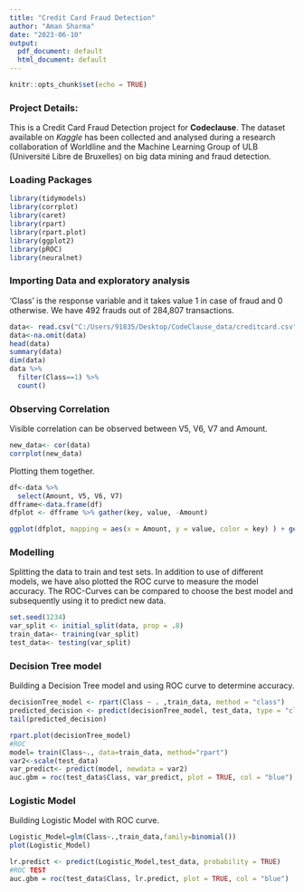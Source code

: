 ---
title: "Credit Card Fraud Detection"
author: "Aman Sharma"
date: "2023-06-10"
output:
  pdf_document: default
  html_document: default
---

```{r setup, include=FALSE}
knitr::opts_chunk$set(echo = TRUE)
```

### Project Details: 

This is a Credit Card Fraud Detection project for **Codeclause**.
The dataset available on *Kaggle* has been collected and analysed during a research collaboration of Worldline and the Machine Learning Group of ULB (Université Libre de Bruxelles) on big data mining and fraud detection. 

### Loading Packages

```{r packages, warning=FALSE, results='hide', message=FALSE, echo=TRUE}

library(tidymodels)
library(corrplot)
library(caret)
library(rpart)
library(rpart.plot)
library(ggplot2)
library(pROC)
library(neuralnet)

```
### Importing Data and exploratory analysis
'Class' is the response variable and it takes value 1 in case of fraud and 0 otherwise. We have 492 frauds out of 284,807 transactions.
```{r data}
data<- read.csv("C:/Users/91835/Desktop/CodeClause_data/creditcard.csv")
data<-na.omit(data)
head(data)
summary(data)
dim(data)
data %>% 
  filter(Class==1) %>% 
  count()

```

### Observing Correlation
Visible correlation can be observed between V5, V6, V7 and Amount.

```{r corr, warning=FALSE}
new_data<- cor(data)
corrplot(new_data)
```

Plotting them together.
```{r}
df<-data %>% 
  select(Amount, V5, V6, V7)
dfframe<-data.frame(df)
dfplot <- dfframe %>% gather(key, value, -Amount)

ggplot(dfplot, mapping = aes(x = Amount, y = value, color = key) ) + geom_line()


```

### Modelling
Splitting the data to train and test sets.
In addition to use of different models, we have also plotted the ROC curve to measure the model accuracy. The ROC-Curves can be compared to choose the best model and subsequently using it to predict new data. 

```{r model}
set.seed(1234)
var_split <- initial_split(data, prop = .8)
train_data<- training(var_split)
test_data<- testing(var_split)
```

### Decision Tree model
Building a Decision Tree model and using ROC curve to determine accuracy.
```{r decision, warning=FALSE}

decisionTree_model <- rpart(Class ~ . ,train_data, method = "class")
predicted_decision <- predict(decisionTree_model, test_data, type = "class")
tail(predicted_decision)

rpart.plot(decisionTree_model)
#ROC
model= train(Class~., data=train_data, method="rpart")
var2<-scale(test_data)
var_predict<- predict(model, newdata = var2)
auc.gbm = roc(test_data$Class, var_predict, plot = TRUE, col = "blue")

```

### Logistic Model
Building Logistic Model with ROC curve.
```{r logistic, warning=FALSE}
Logistic_Model=glm(Class~.,train_data,family=binomial())
plot(Logistic_Model)

lr.predict <- predict(Logistic_Model,test_data, probability = TRUE)
#ROC TEST
auc.gbm = roc(test_data$Class, lr.predict, plot = TRUE, col = "blue")

```



